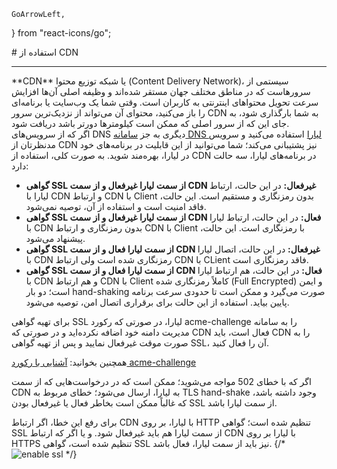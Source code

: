     GoArrowLeft,
} from "react-icons/go";


<Layout>
<Head>
<title>مستندات استفاده از CDN - لیارا</title>
<meta property="og:title" content="مستندات خدمات رایانش ابری لیارا" />
<meta property="og:description" content="مستندات مربوط به نحوه استفاده از CDN در لیارا"  />
</Head>
# استفاده از CDN

<hr className="mb-2" />
**CDN** یا شبکه توزیع محتوا (Content Delivery Network)، سیستمی از سرورهاست که در مناطق مختلف جهان مستقر شده‌اند و وظیفه اصلی آن‌ها افزایش سرعت تحویل محتواهای اینترنتی به کاربران است. وقتی شما یک وب‌سایت یا برنامه‌ای را باز می‌کنید، محتوای آن می‌تواند از نزدیک‌ترین سرور CDN به شما بارگذاری شود، به جای این که از سرور اصلی که ممکن است کیلومترها دورتر باشد دریافت شود.

<div className="h-4" />
اگر که از سرویس‌های DNS دیگری به جز <a href="/dns-management-system/about/" className="text-[#2196f3]">سامانه DNS لیارا</a> استفاده می‌کنید و 
سرویس مدنظرتان از CDN نیز پشتیبانی می‌کند؛ شما می‌توانید از این قابلیت در 
برنامه‌های خود در لیارا، بهره‌مند شوید.
به صورت کلی، استفاده از CDN در برنامه‌های لیارا، سه حالت دارد:

<div className="h-4" />
<ul>
    <li><b>گواهی SSL از سمت لیارا غیرفعال و از سمت CDN غیرفعال:</b> در این حالت، ارتباط لیارا با CDN و ارتباط CDN با Client بدون رمزنگاری و مستقیم است. این حالت، فاقد امنیت است و استفاده از آن، توصیه نمی‌شود.</li>
    <div className="h-1" />
    <li><b>گواهی SSL از سمت لیارا غیرفعال و از سمت CDN فعال:</b> در این حالت، ارتباط لیارا با CDN بدون رمزنگاری و ارتباط CDN با Client با رمزنگاری است. این حالت، پیشنهاد می‌شود.</li>
    <div className="h-1" />
    <li><b>گواهی SSL از سمت لیارا فعال و از سمت CDN غیرفعال:</b> در این حالت، اتصال لیارا با CDN رمزنگاری شده است ولی ارتباط CDN با CLient فاقد رمز‌نگاری است.</li>
    <div className="h-1" />
    <li><b>گواهی SSL از سمت لیارا فعال و از سمت CDN فعال:</b> در این حالت، هم ارتباط لیارا با CDN و هم ارتباط CDN با Client کاملاً رمزنگاری شده (Full Encrypted) و ایمن است؛ دو بار hand-shaking صورت می‌گیرد و ممکن است تا حدودی سرعت برنامه پایین بیاید. استفاده از این حالت برای برقراری اتصال امن، توصیه می‌شود. </li>
    <div className="h-1" />
</ul>
<div className="h-4" />

<Alert variant="warning">
<p>
    برای تهیه گواهی SSL لیارا، در صورتی که رکورد <Important>acme-challenge</Important> را به سامانه مدیریت دامنه خود اضافه نکرده‌اید و 
    در صورتی که CDN فعال است، باید CDN را به صورت موقت غیرفعال نمایید و پس از تهیه گواهی SSL، آن را فعال کنید.
</p>
</Alert>
<Alert variant="success">
<p>
همچنین بخوانید: <a href="/paas/domains/acme-challenge-record" className="text-[#2196f3]">آشنایی با رکورد acme-challenge</a>
</p>
</Alert>

<Section id="fix-502-cdn" title="رفع خطای 502 هنگام استفاده از CDN" />
اگر که با خطای 502 مواجه می‌شوید؛ ممکن است که 
در درخواست‌هایی که از سمت CDN به لیارا، ارسال می‌شود؛ خطای مربوط به TLS hand-shake وجود داشته باشد،
که غالباً ممکن است بخاطر فعال یا غیرفعال بودن SSL از سمت لیارا باشد. 

برای رفع این خطا، اگر ارتباط CDN با لیارا، بر روی <Important>HTTP</Important> تنظیم شده است؛ گواهی SSL از سمت لیارا هم باید غیرفعال شود. 
و یا اگر که ارتباط CDN با لیارا بر روی <Important>HTTPS</Important> تنظیم شده است، گواهی SSL نیز باید از سمت لیارا، فعال باشد.
{/* <img src="https://media.liara.ir/docs/enable-ssl-domain.gif" alt="enable ssl"/> */}


</Layout>
